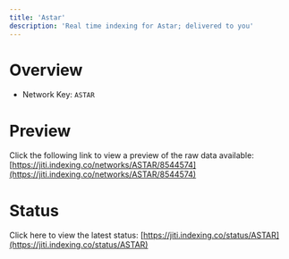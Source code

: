 ```yaml
---
title: 'Astar'
description: 'Real time indexing for Astar; delivered to you'
---
```


# Overview
- Network Key: `ASTAR`

# Preview
Click the following link to view a preview of the raw data available: [https://jiti.indexing.co/networks/ASTAR/8544574](https://jiti.indexing.co/networks/ASTAR/8544574)

# Status
Click here to view the latest status: [https://jiti.indexing.co/status/ASTAR](https://jiti.indexing.co/status/ASTAR)
